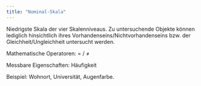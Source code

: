 ```yaml
---
title: "Nominal-Skala"
---
```


Niedrigste Skala der vier Skalenniveaus.
Zu untersuchende Objekte können lediglich hinsichtlich ihres Vorhandenseins/Nichtvorhandenseins bzw. der Gleichheit/Ungleichheit untersucht werden.

Mathematische Operatoren: $=$ $/$ $≠$

Messbare Eigenschaften: Häufigkeit

Beispiel: Wohnort, Universität, Augenfarbe.


